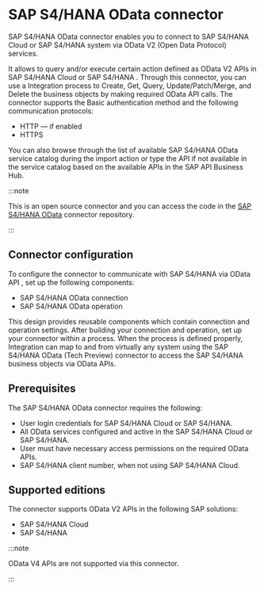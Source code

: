 
# SAP S4/HANA OData connector

<head>
  <meta name="guidename" content="Integration"/>
  <meta name="context" content="GUID-195bca0c-0684-45f4-a262-ec0bb9732b33"/>
</head>


SAP S4/HANA OData connector enables you to connect to SAP S4/HANA Cloud or SAP S4/HANA system via OData V2 \(Open Data Protocol\) services.

It allows to query and/or execute certain action defined as OData V2 APIs in SAP S4/HANA Cloud or SAP S4/HANA . Through this connector, you can use a Integration process to Create, Get, Query, Update/Patch/Merge, and Delete the business objects by making required OData API calls. The connector supports the Basic authentication method and the following communication protocols:

-   HTTP — if enabled
-   HTTPS

You can also browse through the list of available SAP S4/HANA OData service catalog during the import action or type the API if not available in the service catalog based on the available APIs in the SAP API Business Hub.

:::note

This is an open source connector and you can access the code in the [SAP S4/HANA OData](https://bitbucket.org/officialboomi/sap-s4-odata/src/master) connector repository.

:::

## Connector configuration

To configure the connector to communicate with SAP S4/HANA via OData API , set up the following components:

-   SAP S4/HANA OData connection
-   SAP S4/HANA OData operation

This design provides reusable components which contain connection and operation settings. After building your connection and operation, set up your connector within a process. When the process is defined properly, Integration can map to and from virtually any system using the SAP S4/HANA OData \(Tech Preview\) connector to access the SAP S4/HANA business objects via OData APIs.

## Prerequisites

The SAP S4/HANA OData connector requires the following:

-   User login credentials for SAP S4/HANA Cloud or SAP S4/HANA.
-   All OData services configured and active in the SAP S4/HANA Cloud or SAP S4/HANA.
-   User must have necessary access permissions on the required OData APIs.
-   SAP S4/HANA client number, when not using SAP S4/HANA Cloud.

## Supported editions

The connector supports OData V2 APIs in the following SAP solutions:

-   SAP S4/HANA Cloud
-   SAP S4/HANA

:::note

OData V4 APIs are not supported via this connector.

:::

<TrackedProperties />
